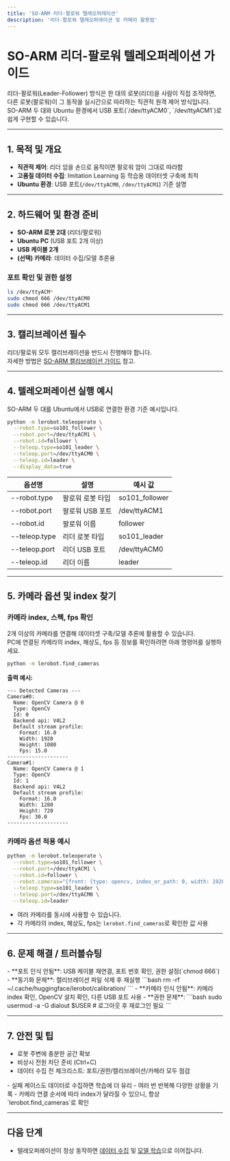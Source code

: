 ```yaml
---
title: 'SO-ARM 리더-팔로워 텔레오퍼레이션'
description: '리더-팔로워 텔레오퍼레이션 및 카메라 활용법'
---
```



# SO-ARM 리더-팔로워 텔레오퍼레이션 가이드

<Callout type="info" title="리더-팔로워 텔레오퍼레이션이란?">
리더-팔로워(Leader-Follower) 방식은 한 대의 로봇(리더)을 사람이 직접 조작하면, 다른 로봇(팔로워)이 그 동작을 실시간으로 따라하는 직관적 원격 제어 방식입니다.  
SO-ARM 두 대와 Ubuntu 환경에서 USB 포트(`/dev/ttyACM0`, `/dev/ttyACM1`)로 쉽게 구현할 수 있습니다.
</Callout>

---

## 1. 목적 및 개요

- **직관적 제어**: 리더 암을 손으로 움직이면 팔로워 암이 그대로 따라함
- **고품질 데이터 수집**: Imitation Learning 등 학습용 데이터셋 구축에 최적
- **Ubuntu 환경**: USB 포트(`/dev/ttyACM0`, `/dev/ttyACM1`) 기준 설명

---

## 2. 하드웨어 및 환경 준비

- **SO-ARM 로봇 2대** (리더/팔로워)
- **Ubuntu PC** (USB 포트 2개 이상)
- **USB 케이블 2개**
- **(선택) 카메라**: 데이터 수집/모델 추론용

### 포트 확인 및 권한 설정

```bash
ls /dev/ttyACM*
sudo chmod 666 /dev/ttyACM0
sudo chmod 666 /dev/ttyACM1
```

---

## 3. 캘리브레이션 필수

리더/팔로워 모두 캘리브레이션을 반드시 진행해야 합니다.  
자세한 방법은 [SO-ARM 캘리브레이션 가이드](/lerobot/docs/physical-ai/lerobot/so-arm/software/calibration) 참고.

---

## 4. 텔레오퍼레이션 실행 예시

SO-ARM 두 대를 Ubuntu에서 USB로 연결한 환경 기준 예시입니다.

```bash
python -m lerobot.teleoperate \
  --robot.type=so101_follower \
  --robot.port=/dev/ttyACM1 \
  --robot.id=follower \
  --teleop.type=so101_leader \
  --teleop.port=/dev/ttyACM0 \
  --teleop.id=leader \
  --display_data=true
```

| 옵션명           | 설명                       | 예시 값         |
|------------------|----------------------------|-----------------|
| --robot.type     | 팔로워 로봇 타입           | so101_follower  |
| --robot.port     | 팔로워 USB 포트            | /dev/ttyACM1    |
| --robot.id       | 팔로워 이름                | follower        |
| --teleop.type    | 리더 로봇 타입             | so101_leader    |
| --teleop.port    | 리더 USB 포트              | /dev/ttyACM0    |
| --teleop.id      | 리더 이름                  | leader          |

---

## 5. 카메라 옵션 및 index 찾기

### 카메라 index, 스펙, fps 확인

2개 이상의 카메라를 연결해 데이터셋 구축/모델 추론에 활용할 수 있습니다.  
PC에 연결된 카메라의 index, 해상도, fps 등 정보를 확인하려면 아래 명령어를 실행하세요.

```bash
python -m lerobot.find_cameras
```

**출력 예시:**
```
--- Detected Cameras ---
Camera#0:
  Name: OpenCV Camera @ 0
  Type: OpenCV
  Id: 0
  Backend api: V4L2
  Default stream profile:
    Format: 16.0
    Width: 1920
    Height: 1080
    Fps: 15.0
--------------------
Camera#1:
  Name: OpenCV Camera @ 1
  Type: OpenCV
  Id: 1
  Backend api: V4L2
  Default stream profile:
    Format: 16.0
    Width: 1280
    Height: 720
    Fps: 30.0
--------------------
```

### 카메라 옵션 적용 예시

```bash
python -m lerobot.teleoperate \
  --robot.type=so101_follower \
  --robot.port=/dev/ttyACM1 \
  --robot.id=follower \
  --robot.cameras="{front: {type: opencv, index_or_path: 0, width: 1920, height: 1080, fps: 15}, wrist: {type: opencv, index_or_path: 1, width: 1280, height: 720, fps: 30}}" \
  --teleop.type=so101_leader \
  --teleop.port=/dev/ttyACM0 \
  --teleop.id=leader
```

- 여러 카메라를 동시에 사용할 수 있습니다.
- 각 카메라의 index, 해상도, fps는 `lerobot.find_cameras`로 확인한 값 사용

---

## 6. 문제 해결 / 트러블슈팅

<Callout type="warning" title="자주 발생하는 문제와 해결법">
- **포트 인식 안됨**: USB 케이블 재연결, 포트 번호 확인, 권한 설정(`chmod 666`)
- **동기화 문제**: 캘리브레이션 파일 삭제 후 재실행  
  ```bash
  rm -rf ~/.cache/huggingface/lerobot/calibration/
  ```
- **카메라 인식 안됨**: 카메라 index 확인, OpenCV 설치 확인, 다른 USB 포트 사용
- **권한 문제**:  
  ```bash
  sudo usermod -a -G dialout $USER
  # 로그아웃 후 재로그인 필요
  ```
</Callout>

---

## 7. 안전 및 팁

- 로봇 주변에 충분한 공간 확보
- 비상시 전원 차단 준비 (Ctrl+C)
- 데이터 수집 전 체크리스트: 포트/권한/캘리브레이션/카메라 모두 점검

<Callout type="tip" title="실전 팁">
- 실패 케이스도 데이터로 수집하면 학습에 더 유리
- 여러 번 반복해 다양한 상황을 기록
- 카메라 연결 순서에 따라 index가 달라질 수 있으니, 항상 `lerobot.find_cameras`로 확인
</Callout>

---

## 다음 단계

- 텔레오퍼레이션이 정상 동작하면 [데이터 수집](/lerobot/docs/physical-ai/lerobot/so-arm/software/data-collection) 및 [모델 학습](/lerobot/docs/physical-ai/lerobot/so-arm/software/training)으로 이어집니다.
